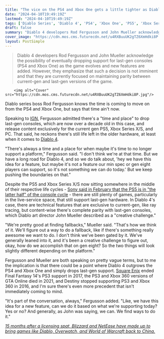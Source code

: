 ```yaml
---
title: "The vice on the PS4 and Xbox One gets a little tighter as Diablo 4 boss agrees 'there's always a time and a place' to drop last-gen"
date: "2024-04-10T19:49:19Z"
lastmod: "2024-04-10T19:49:19Z"
tags: ['Diablo Series', 'Diablo 4', 'PS4', 'Xbox One', 'PS5', 'Xbox Series X/S', 'PC', 'Sony', 'Square Enix', 'Final Fantasy 14', 'GTA Online', 'Destiny']
draft: false
summary: "Diablo 4 developers Rod Fergusson and John Mueller acknowledge the possibility of eventually dropping support for last-gen consoles (PS4 and Xbox One) as the game evolves and new features are added. However, they emphasize that such a decision is not imminent and that they are currently focused on maintaining parity between current-gen and last-gen versions of the game."
cover_image: "https://cdn.mos.cms.futurecdn.net/u4RXBuuUK2gTZ6XmHdki8P.jpg" 
layout: PostSimple
---
```

> Diablo 4 developers Rod Fergusson and John Mueller acknowledge the possibility of eventually dropping support for last-gen consoles (PS4 and Xbox One) as the game evolves and new features are added. However, they emphasize that such a decision is not imminent and that they are currently focused on maintaining parity between current-gen and last-gen versions of the game.


        <img alt="Cover" src="https://cdn.mos.cms.futurecdn.net/u4RXBuuUK2gTZ6XmHdki8P.jpg"/>
        
Diablo series boss Rod Fergusson knows the time is coming to move on from the PS4 and Xbox One, but says that time ain't now.

Speaking to [IGN](https://www.ign.com/articles/diablo-4-boss-knows-the-day-is-coming-to-leave-last-gen-consoles-behind-but-i-dont-think-were-at-that-time), Fergusson admitted there's a "time and place" to drop last-gen consoles, which are now over a decade old in this case, and release content exclusively for the current gen PS5, Xbox Series X/S, and PC. That said, he reckons there's still life left in the older hardware, at least when it comes to [Diablo 4](https://www.gamesradar.com/diablo-4-guide/).

"There's always a time and a place for when maybe it's time to no longer support a platform," Fergusson said. "I don't think we're at that time. But we have a long road for Diablo 4, and so we do talk about, 'hey we have this idea for a feature, but maybe it's not a feature our min spec or gen eight players can support, so it's not something we can do today.' But we keep pushing the boundaries on that."

Despite the PS5 and Xbox Series X/S now sitting somewhere in the middle of their respective life cycles - [Sony said in February that the PS5 is in "the latter half" of the console cycle](https://www.gamesradar.com/ps5-somehow-already-entering-its-latter-stage-of-life-cycle-but-sony-says-a-price-cut-is-unlikely/) - there are still plenty of games, particularly in the live-service space, that still support last-gen hardware. In Diablo 4's case, there are technical features that are exclusive to current-gen, like ray tracing, but content-wise there's complete parity with last-gen consoles, which Diablo art director John Mueller described as a "creative challenge."

"We're pretty good at finding fallbacks," Mueller said. "That's how we think of it. We'll figure out a way to do a fallback, like if there's something really awesome we want to do. I don't think we've been gated by it. We've generally leaned into it, and it's been a creative challenge to figure out, okay, how do we accomplish that on gen eight? So the two things will look slightly different depending on the platform."

Fergusson and Mueller are both speaking on pretty vague terms, but to me the implication is that there could be a point where Diablo 4 outgrows the PS4 and Xbox One and simply drops last-gen support. [Square Enix](https://www.gamesradar.com/uk/tag/square_enix/) ended Final Fantasy 14's PS3 support in 2017, the PS3 and Xbox 360 versions of GTA Online died in 2021, and Destiny stopped supporting PS3 and Xbox 360 in 2016, and I'm sure there's even more precedent that isn't immediately coming to mind.

"It's part of the conversation, always," Fergusson added. "Like, we have this idea for a new feature, can we do it based on what we're supporting today? Yes or no? And generally, as John was saying, we can. We find ways to do it."

[<em>15 months after a licensing spat, Blizzard and NetEase have made up to bring games like Diablo, Overwatch, and World of Warcraft back to China.</em>](https://www.gamesradar.com/15-months-after-a-licensing-spat-blizzard-and-netease-make-up-to-bring-games-like-diablo-overwatch-and-world-of-warcraft-back-to-china/)
        